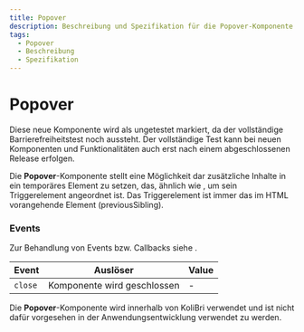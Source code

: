 ```yaml
---
title: Popover
description: Beschreibung und Spezifikation für die Popover-Komponente.
tags:
  - Popover
  - Beschreibung
  - Spezifikation
---
```


# Popover

<kol-badge _label="untested"></kol-badge> Diese neue Komponente wird als ungetestet markiert, da der vollständige Barrierefreiheitstest noch aussteht. Der vollständige Test kann bei neuen Komponenten und Funktionalitäten auch erst nach einem abgeschlossenen Release erfolgen.

Die **Popover**-Komponente stellt eine Möglichkeit dar zusätzliche Inhalte in ein temporäres Element zu setzen, das, ähnlich wie <kol-link _href="" _label="Tooltip"></kol-link>, um sein Triggerelement angeordnet ist.
Das Triggerelement ist immer das im HTML vorangehende Element (previousSibling).

### Events

Zur Behandlung von Events bzw. Callbacks siehe <kol-link _label="Events" _href="../concepts/events" />.

| Event   | Auslöser                    | Value |
|---------|-----------------------------|-------|
| `close` | Komponente wird geschlossen | -     |

<kol-alert _type="info" _variant="card">Die **Popover**-Komponente wird innerhalb von KoliBri verwendet und ist nicht dafür vorgesehen in der Anwendungsentwicklung verwendet zu werden.</kol-alert>
